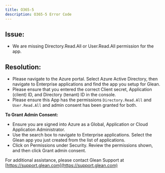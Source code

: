 ```yaml
---
title: O365-5
description: O365-5 Error Code
---
```


## Issue:

- We are missing Directory.Read.All or User.Read.All permission for the app.

## Resolution:

- Please navigate to the Azure portal. Select Azure Active Directory, then navigate to Enterprise applications and find the app you setup for Glean.
- Please ensure that you entered the correct Client secret, Application (client) ID, and Directory (tenant) ID in the console.
- Please ensure this App has the permissions `Directory.Read.All` and `User.Read.All` and admin consent has been granted for both. 

**To Grant Admin Consent:**

- Ensure you are signed into Azure as a Global, Application or Cloud Application Administrator.
- Use the search box to navigate to Enterprise applications. Select the Glean app you just created from the list of applications.
- Click on Permissions under Security. Review the permissions shown, and then click Grant admin consent.

For additional assistance, please contact Glean Support at [https://support.glean.com](https://support.glean.com)

